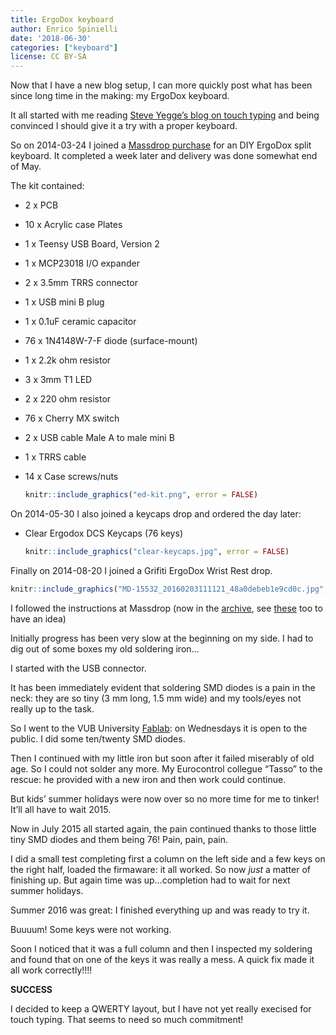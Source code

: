 ```yaml
---
title: ErgoDox keyboard
author: Enrico Spinielli
date: '2018-06-30'
categories: ["keyboard"]
license: CC BY-SA
---
```



Now that I have a new blog setup, I can more quickly post
what has been since long time in the making: my ErgoDox keyboard.

It all started with me reading [Steve Yegge's blog on touch typing](https://steve-yegge.blogspot.be/2008/09/programmings-dirtiest-little-secret.html)
and being convinced I should give it a try with a proper keyboard.

So on 2014-03-24 I joined a [Massdrop purchase](https://www.massdrop.com/buy/ergodox)
for an DIY ErgoDox split keyboard.
It completed a week later and delivery was done somewhat end of May.

The kit contained:

* 2 x PCB
* 10 x Acrylic case Plates
* 1 x Teensy USB Board, Version 2
* 1 x MCP23018 I/O expander
* 2 x 3.5mm TRRS connector
* 1 x USB mini B plug
* 1 x 0.1uF ceramic capacitor
* 76 x 1N4148W-7-F diode (surface-mount)
* 1 x 2.2k ohm resistor
* 3 x 3mm T1 LED
* 2 x 220 ohm resistor
* 76 x Cherry MX switch
* 2 x USB cable Male A to male mini B
* 1 x TRRS cable
* 14 x Case screws/nuts

  ```r
  knitr::include_graphics("ed-kit.png", error = FALSE)
  ```




On 2014-05-30 I also joined a keycaps drop and ordered the day later:

* Clear Ergodox DCS Keycaps (76 keys)

  ```r
  knitr::include_graphics("clear-keycaps.jpg", error = FALSE)
  ```


Finally on 2014-08-20 I joined a  Grifiti ErgoDox Wrist Rest drop.

```r
knitr::include_graphics("MD-15532_20160203111121_48a0debeb1e9cd0c.jpg", error = FALSE)
```


I followed the instructions at Massdrop (now in the [archive](https://archive.is/Skgwl),
see [these](https://www.ergodox.io/#guide) too to have an idea)

Initially progress has been very slow at the beginning on my side.
I had to dig out of some boxes my old soldering iron...

I started with the USB connector.

It has been immediately evident that soldering SMD diodes is a pain in the neck:
they are so tiny (3 mm long, 1.5 mm wide) and my tools/eyes not really up to the task.

So I went to the VUB University [Fablab](https://www.fablab-brussels.be/fablab-english/):
on Wednesdays it is open to the public. I did some ten/twenty SMD diodes.

Then I continued with my little iron but soon after it failed miserably of old age.
So I could not solder any more. My Eurocontrol collegue "Tasso" to the rescue:
he provided with a new iron and then work could continue.

But kids' summer holidays were now over so no more time for me to tinker!
It'll all have to wait 2015.

Now in July 2015 all started again, the pain continued thanks to those little
tiny SMD diodes and them being 76! Pain, pain, pain.

I did a small test completing first a column on the left side and a few keys on the
right half, loaded the firmaware: it all worked. So now _just_ a matter of finishing up.
But again time was up...completion had to wait for next summer holidays.


Summer 2016 was great: I finished everything up and was ready to try it.

Buuuum! Some keys were not working.

Soon I noticed that it was a full column and then I inspected my soldering and found
that on one of the keys it was really a mess.
A quick fix made it all work correctly!!!!

**SUCCESS**

I decided to keep a QWERTY layout, but I have not yet really execised for touch typing.
That seems to need so much commitment!
